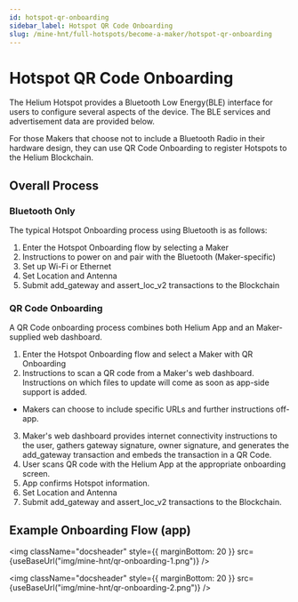 ```yaml
---
id: hotspot-qr-onboarding
sidebar_label: Hotspot QR Code Onboarding
slug: /mine-hnt/full-hotspots/become-a-maker/hotspot-qr-onboarding
---
```



# Hotspot QR Code Onboarding

The Helium Hotspot provides a Bluetooth Low Energy\(BLE\) interface for users to
configure several aspects of the device. The BLE services and advertisement data
are provided below.

For those Makers that choose not to include a Bluetooth Radio in their hardware design, they can use QR Code Onboarding to register Hotspots to the Helium Blockchain.

## Overall Process

### Bluetooth Only

The typical Hotspot Onboarding process using Bluetooth is as follows:
1. Enter the Hotspot Onboarding flow by selecting a Maker
2. Instructions to power on and pair with the Bluetooth (Maker-specific)
3. Set up Wi-Fi or Ethernet
4. Set Location and Antenna
5. Submit add_gateway and assert_loc_v2 transactions to the Blockchain

### QR Code Onboarding
A QR Code onboarding process combines both Helium App and an Maker-supplied web dashboard.
1. Enter the Hotspot Onboarding flow and select a Maker with QR Onboarding
2. Instructions to scan a QR code from a Maker's web dashboard. Instructions on which files to update will come as soon as app-side support is added. 
* Makers can choose to include specific URLs and further instructions off-app.
3. Maker's web dashboard provides internet connectivity instructions to the user, gathers gateway signature, owner signature, and generates the add_gateway transaction and embeds the transaction in a QR Code.
4. User scans QR code with the Helium App at the appropriate onboarding screen.
5. App confirms Hotspot information.
6. Set Location and Antenna
7. Submit add_gateway and assert_loc_v2 transactions to the Blockchain.


## Example Onboarding Flow (app)
<img
  className="docsheader"
  style={{ marginBottom: 20 }}
  src={useBaseUrl("img/mine-hnt/qr-onboarding-1.png")}
/>

<img
  className="docsheader"
  style={{ marginBottom: 20 }}
  src={useBaseUrl("img/mine-hnt/qr-onboarding-2.png")}
/>

